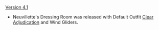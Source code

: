 {{Change History/Header}}
[[Version 4.1]]
* Neuvillette's Dressing Room was released with Default Outfit [[Clear Adjudication]] and Wind Gliders.